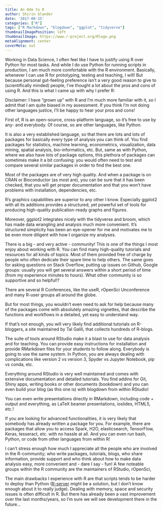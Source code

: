 ```yaml
---
title: An Ode to R
author: Shirin Glander
date: '2017-09-15'
categories: ["R"]
tags: ["R Markdown", "blogdown", "ggplot", "tidyverse"]
thumbnailImagePosition: left
thumbnailImage: https://www.r-project.org/Rlogo.png
metaAlignment: center
coverMeta: out
---
```


Working in Data Science, I often feel like I have to justify using R over Python for most tasks. And while I do use Python for running scripts in production, I am much more comfortable with the R environment. Basically, whenever I can use R for prototyping, testing and teaching, I will! But because personal gut-feeling preference isn't a very good reason to give to (scientifically minded) people, I've thought a lot about the pros and cons of using R. And this is what I came up with why I prefer R:

Disclaimer: I have "grown up" with R and I'm much more familiar with it, so I admit that I am quite biased in my assessment. If you think I'm not doing other languages justice, I'll be happy to hear your pros and cons!

First of, R is an open-source, cross-platform language, so it's free to use by any- and everybody. Of course, so are other languages, like Python.

It is also a very established language, so that there are lots and lots of packages for basically every type of analysis you can think of. You find packages for statistics, machine learning, econometrics, visualization, data mining, spatial analysis, bio-informatics, etc.
But, same as with Python, where we also have lots of package options, this plethora of packages can sometimes make it a bit confusing: you would often need to test and compare several similar packages in order to find the best one.

Most of the packages are of very high quality. And when a package is on CRAN or Bioconductor (as most are), you can be sure that it has been checked, that you will get proper documentation and that you won't have problems with installation, dependencies, etc. 

R's graphics capabilities are superior to any other I know. Especially ggplot2 with all its additions provides a structured, yet powerful set of tools for producing high-quality publication-ready graphs and figures.

Moreover, ggplot2 integrates nicely with the tidyverse and broom, which has made data wrangling and analysis much more convenient. It's structured simplicity has been an eye-opener for me and motivates me to be even more diligent with how I organize my analyses.

There is a big - and very active - community! This is one of the things I most enjoy about working with R. You can find many high-quality tutorials and resources for all kinds of topics. Most of them provided free of charge by people who often dedicate their spare time to help others. The same goes for asking questions on Stack Overflow, putting up issues on Github, Google groups: usually you will get several answers within a short period of time (from my experience minutes to hours). What other community is so supportive and so helpful!?

There are several R Conferences, like the useR, rOpenSci Unconference and many R-user groups all around the globe.

But for most things, you wouldn't even need to ask for help because many of the packages come with absolutely amazing vignettes, that describe the functions and workflows in a detailed, yet easy to understand way. 

If that's not enough, you will very likely find additional tutorials on R-bloggers, a site maintained by Tal Galili, that collects hundreds of R-blogs. 

The suite of tools around RStudio make it a blast to use for data analysis and for teaching. You can provide easy instructions for installation and provide RMarkdown files for your students to follow along. Everybody is going to use the same system. In Python, you are always dealing with complications like version 2 vs version 3, Spyder vs Jupyter Notebook, pip vs conda, etc. 

Everything around RStudio is very well maintained and comes with extensive documentation and detailed tutorials. You find addins for Git, Shiny apps, writing books or other documents (bookdown) and you can even build your blog (as this one is) with blogdown from within RStudio!

You can even write presentations directly in RMarkdown, including code + output and everything, as LaTeX beamer presentations, ioslides, HTML5, etc.!

If you are looking for advanced functionalities, it is very likely that somebody has already written a package for you. For example, there are packages that allow you to access Spark, H2O, elasticsearch, TensorFlow, Keras, tesseract, etc. with no hassle at all. And you can even run bash, Python, or code from other languages from within R!

I can't stress enough how much I appreciate all the people who are involved in the R-community; who write packages, tutorials, blogs, who share information, provide support and who think about how to make data analysis easy, more convenient and - dare I say - fun!
A few noteable groups within the R community are the maintainers of RStudio, rOpenSci, 

The main drawbacks I experience with R are that scripts tends to be harder to deploy than Python ([R-server](https://www.microsoft.com/en-us/cloud-platform/r-server) might be a solution, but I don't know enough about it to really judge). Dealing with memory, space and security issues is often difficult in R. But there has already been a vast improvement over the last months/years, so I'm sure we will see development there in the future...